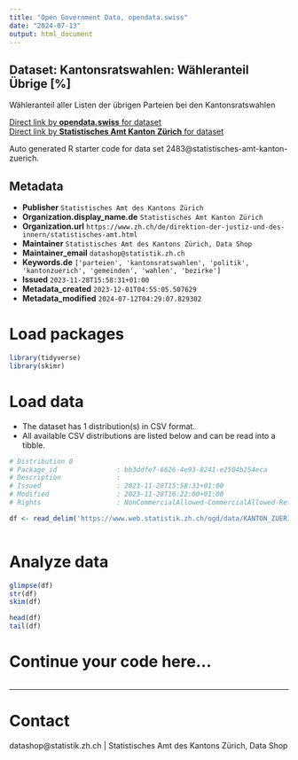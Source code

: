 ```yaml
---
title: "Open Government Data, opendata.swiss"
date: "2024-07-13"
output: html_document
---
```


## Dataset: Kantonsratswahlen: Wähleranteil Übrige [%]

Wähleranteil aller Listen der übrigen Parteien bei den Kantonsratswahlen

[Direct link by **opendata.swiss** for dataset](https://opendata.swiss/de/dataset/krw-wahleranteil-ubrige)<br>
[Direct link by **Statistisches Amt Kanton Zürich** for dataset](https://www.zh.ch/de/politik-staat/gemeinden/gemeindeportraet.html)

Auto generated R starter code for data set 2483@statistisches-amt-kanton-zuerich.

## Metadata

- **Publisher** `Statistisches Amt des Kantons Zürich`
- **Organization.display_name.de** `Statistisches Amt Kanton Zürich`
- **Organization.url** `https://www.zh.ch/de/direktion-der-justiz-und-des-innern/statistisches-amt.html`
- **Maintainer** `Statistisches Amt des Kantons Zürich, Data Shop`
- **Maintainer_email** `datashop@statistik.zh.ch`
- **Keywords.de** `['parteien', 'kantonsratswahlen', 'politik', 'kantonzuerich', 'gemeinden', 'wahlen', 'bezirke']`
- **Issued** `2023-11-28T15:58:31+01:00`
- **Metadata_created** `2023-12-01T04:55:05.507629`
- **Metadata_modified** `2024-07-12T04:29:07.829302`


# Load packages

```r

library(tidyverse)
library(skimr)

```

# Load data

-   The dataset has 1 distribution(s) in CSV format.
-   All available CSV distributions are listed below and can be read into a tibble.

```r

# Distribution 0
# Package_id               : bb3ddfe7-6626-4e93-8241-e2504b254eca
# Description              : 
# Issued                   : 2023-11-28T15:58:31+01:00
# Modified                 : 2023-11-28T16:22:00+01:00
# Rights                   : NonCommercialAllowed-CommercialAllowed-ReferenceNotRequired

df <- read_delim('https://www.web.statistik.zh.ch/ogd/data/KANTON_ZUERICH_846.csv')



```

# Analyze data

```r

glimpse(df)
str(df)
skim(df)

head(df)
tail(df)

```

# Continue your code here...

```r

```

------------------------------------------------------------------------

# Contact

datashop@statistik.zh.ch | Statistisches Amt des Kantons Zürich, Data Shop
